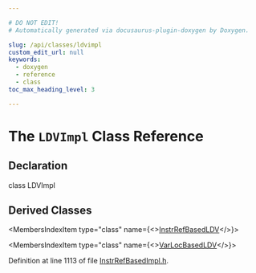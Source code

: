 ```yaml
---

# DO NOT EDIT!
# Automatically generated via docusaurus-plugin-doxygen by Doxygen.

slug: /api/classes/ldvimpl
custom_edit_url: null
keywords:
  - doxygen
  - reference
  - class
toc_max_heading_level: 3

---
```





# The `LDVImpl` Class Reference

<DoxygenPage pluginConfig={pluginConfig}>



## Declaration

<CodeBlock>class LDVImpl</CodeBlock>

## Derived Classes

<MembersIndex>

<MembersIndexItem
  type="class"
  name={<><a href="/docs/api/classes/livedebugvalues/instrrefbasedldv">InstrRefBasedLDV</a></>}>
</MembersIndexItem>

<MembersIndexItem
  type="class"
  name={<><a href="/docs/api/classes/anonymous-namespace-varlocbasedimpl-cpp-/varlocbasedldv">VarLocBasedLDV</a></>}>
</MembersIndexItem>

</MembersIndex>


Definition at line 1113 of file <a href="/docs/api/files/lib/lib/codegen/lib/codegen/livedebugvalues/instrrefbasedimpl-h">InstrRefBasedImpl.h</a>.

</DoxygenPage>
